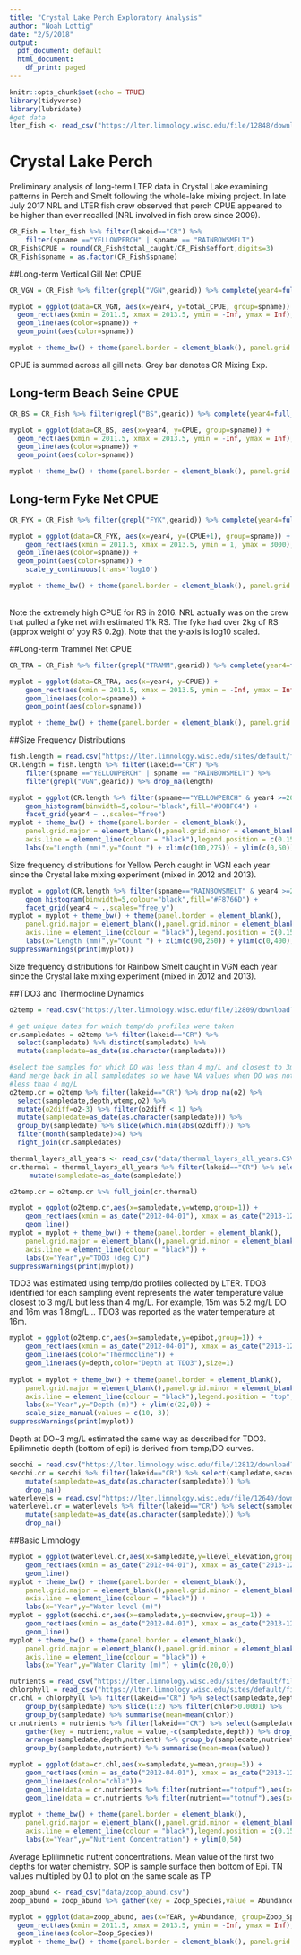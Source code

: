 ```yaml
---
title: "Crystal Lake Perch Exploratory Analysis"
author: "Noah Lottig"
date: "2/5/2018"
output:
  pdf_document: default
  html_document:
    df_print: paged
---
```


```r
knitr::opts_chunk$set(echo = TRUE)
library(tidyverse)
library(lubridate)
#get data
lter_fish <- read_csv("https://lter.limnology.wisc.edu/file/12848/download?token=5N8uA_-_e8eCa9qJZCaVgS43Szwh21tQgIyj_Pn7n5Y")
```

# Crystal Lake Perch 

Preliminary analysis of long-term LTER data in Crystal Lake examining patterns in Perch and Smelt following the whole-lake mixing project. In late July 2017 NRL and LTER fish crew observed that perch CPUE appeared to be higher than ever recalled (NRL involved in fish crew since 2009).

```r
CR_Fish = lter_fish %>% filter(lakeid=="CR") %>% 
    filter(spname =="YELLOWPERCH" | spname == "RAINBOWSMELT")
CR_Fish$CPUE = round(CR_Fish$total_caught/CR_Fish$effort,digits=3)
CR_Fish$spname = as.factor(CR_Fish$spname)
```

##Long-term Vertical Gill Net CPUE


```r
CR_VGN = CR_Fish %>% filter(grepl("VGN",gearid)) %>% complete(year4=full_seq(1981:2017,1),spname) %>% replace(., is.na(.), 0) %>% group_by(year4,spname) %>% summarise(total_CPUE = sum(CPUE))

myplot = ggplot(data=CR_VGN, aes(x=year4, y=total_CPUE, group=spname)) +
  geom_rect(aes(xmin = 2011.5, xmax = 2013.5, ymin = -Inf, ymax = Inf), fill = "grey", alpha = 0.03) +
  geom_line(aes(color=spname)) +
  geom_point(aes(color=spname))

myplot + theme_bw() + theme(panel.border = element_blank(), panel.grid.major = element_blank(),panel.grid.minor = element_blank(), axis.line = element_line(colour = "black"),legend.position = c(0.15, 0.85)) + labs(x="Year",y="VGN CPUE", colour="Species")
```


CPUE is summed across all gill nets. Grey bar denotes CR Mixing Exp.
\newpage

## Long-term Beach Seine CPUE
 
```r
CR_BS = CR_Fish %>% filter(grepl("BS",gearid)) %>% complete(year4=full_seq(1981:2017,1),spname) %>% replace(., is.na(.), 0) %>% group_by(year4,spname)

myplot = ggplot(data=CR_BS, aes(x=year4, y=CPUE, group=spname)) +
  geom_rect(aes(xmin = 2011.5, xmax = 2013.5, ymin = -Inf, ymax = Inf), fill = "grey", alpha = 0.03) +
  geom_line(aes(color=spname)) +
  geom_point(aes(color=spname)) 

myplot + theme_bw() + theme(panel.border = element_blank(), panel.grid.major = element_blank(),panel.grid.minor = element_blank(), axis.line = element_line(colour = "black"),legend.position = c(0.15, 0.85)) + labs(x="Year",y="Beach Seine CPUE", colour="Species")
```

## Long-term Fyke Net CPUE
 
```r
CR_FYK = CR_Fish %>% filter(grepl("FYK",gearid)) %>% complete(year4=full_seq(1981:2017,1),spname) %>% replace(., is.na(.), 0)

myplot = ggplot(data=CR_FYK, aes(x=year4, y=(CPUE+1), group=spname)) +
    geom_rect(aes(xmin = 2011.5, xmax = 2013.5, ymin = 1, ymax = 3000), fill = "grey", alpha = 0.03) +
  geom_line(aes(color=spname)) +
  geom_point(aes(color=spname)) +
    scale_y_continuous(trans='log10')

myplot + theme_bw() + theme(panel.border = element_blank(), panel.grid.major = element_blank(),panel.grid.minor = element_blank(), axis.line = element_line(colour = "black"),legend.position = c(0.5, 0.85)) + labs(x="Year",y="Fyke CPUE", colour="Species")
```
<br>Note the extremely high CPUE for RS in 2016. NRL actually was on the crew that pulled a fyke net with estimated 11k RS. The fyke had over 2kg of RS (approx weight of yoy RS 0.2g). Note that the y-axis is log10 scaled.

##Long-term Trammel Net CPUE
```r
CR_TRA = CR_Fish %>% filter(grepl("TRAMM",gearid)) %>% complete(year4=full_seq(1981:2017,1) ,spname) %>% replace(., is.na(.), 0)

myplot = ggplot(data=CR_TRA, aes(x=year4, y=CPUE)) +
    geom_rect(aes(xmin = 2011.5, xmax = 2013.5, ymin = -Inf, ymax = Inf), fill = "grey", alpha = 0.03) +
    geom_line(aes(color=spname)) +
    geom_point(aes(color=spname)) 

myplot + theme_bw() + theme(panel.border = element_blank(), panel.grid.major = element_blank(),panel.grid.minor = element_blank(), axis.line = element_line(colour = "black"),legend.position = c(0.15, 0.85)) + labs(x="Year",y="Trammel CPUE", colour="Species")

```

\newpage
##Size Frequency Distributions

```r
fish.length = read.csv("https://lter.limnology.wisc.edu/sites/default/files/data/ntl6_v5.csv")
CR.length = fish.length %>% filter(lakeid=="CR") %>% 
    filter(spname =="YELLOWPERCH" | spname == "RAINBOWSMELT") %>%
    filter(grepl("VGN",gearid)) %>% drop_na(length)
```
```r
myplot = ggplot(CR.length %>% filter(spname=="YELLOWPERCH" & year4 >=2008),aes(x=length)) +
    geom_histogram(binwidth=5,colour="black",fill="#00BFC4") +
    facet_grid(year4 ~ .,scales="free")
myplot + theme_bw() + theme(panel.border = element_blank(), 
    panel.grid.major = element_blank(),panel.grid.minor = element_blank(), 
    axis.line = element_line(colour = "black"),legend.position = c(0.15, 0.85)) + 
    labs(x="Length (mm)",y="Count ") + xlim(c(100,275)) + ylim(c(0,50))
```
Size frequency distributions for Yellow Perch caught in VGN each year since the Crystal lake mixing experiment (mixed in 2012 and 2013).

\newpage
```r
myplot = ggplot(CR.length %>% filter(spname=="RAINBOWSMELT" & year4 >=2008),aes(x=length)) + 
    geom_histogram(binwidth=5,colour="black",fill="#F8766D") +
    facet_grid(year4 ~ .,scales="free_y")
myplot = myplot + theme_bw() + theme(panel.border = element_blank(), 
    panel.grid.major = element_blank(),panel.grid.minor = element_blank(), 
    axis.line = element_line(colour = "black"),legend.position = c(0.15, 0.85)) + 
    labs(x="Length (mm)",y="Count ") + xlim(c(90,250)) + ylim(c(0,400))
suppressWarnings(print(myplot))
```
Size frequency distributions for Rainbow Smelt caught in VGN each year since the Crystal lake mixing experiment (mixed in 2012 and 2013).

\newpage
##TDO3 and Thermocline Dynamics
```r
o2temp = read.csv("https://lter.limnology.wisc.edu/file/12809/download?token=lbJ-Kq0OqWwwyUxs05XcS7wcItC7m0BClXkFvrJXAP8")

# get unique dates for which temp/do profiles were taken
cr.sampledates = o2temp %>% filter(lakeid=="CR") %>% 
  select(sampledate) %>% distinct(sampledate) %>% 
  mutate(sampledate=as_date(as.character(sampledate)))

#select the samples for which DO was less than 4 mg/L and closest to 3mg/L
#and merge back in all sampledates so we have NA values when DO was not
#less than 4 mg/L
o2temp.cr = o2temp %>% filter(lakeid=="CR") %>% drop_na(o2) %>%
  select(sampledate,depth,wtemp,o2) %>% 
  mutate(o2diff=o2-3) %>% filter(o2diff < 1) %>% 
  mutate(sampledate=as_date(as.character(sampledate))) %>% 
  group_by(sampledate) %>% slice(which.min(abs(o2diff))) %>% 
  filter(month(sampledate)>4) %>% 
  right_join(cr.sampledates)

thermal_layers_all_years <- read_csv("data/thermal_layers_all_years.CSV")
cr.thermal = thermal_layers_all_years %>% filter(lakeid=="CR") %>% select(sampledate,epibot) %>% 
     mutate(sampledate=as_date(sampledate))

o2temp.cr = o2temp.cr %>% full_join(cr.thermal)
```
```r
myplot = ggplot(o2temp.cr,aes(x=sampledate,y=wtemp,group=1)) +
    geom_rect(aes(xmin = as_date("2012-04-01"), xmax = as_date("2013-12-31"), ymin = -Inf, ymax = Inf), fill = "grey", alpha = 0.03) +
    geom_line()
myplot = myplot + theme_bw() + theme(panel.border = element_blank(), 
    panel.grid.major = element_blank(),panel.grid.minor = element_blank(), 
    axis.line = element_line(colour = "black")) + 
    labs(x="Year",y="TDO3 (deg C)")
suppressWarnings(print(myplot))
```
TDO3 was estimated using temp/do profiles collected by LTER. TDO3 identified for each sampling event represents the
water temperature value closest to 3 mg/L but less than 4 mg/L. For example, 15m was 5.2 mg/L DO and 16m was 1.8mg/L...
TDO3 was reported as the water temperature at 16m.

```r
myplot = ggplot(o2temp.cr,aes(x=sampledate,y=epibot,group=1)) +
    geom_rect(aes(xmin = as_date("2012-04-01"), xmax = as_date("2013-12-31"), ymin = -Inf, ymax = Inf), fill = "grey", alpha = 0.03) +
    geom_line(aes(color="Thermocline")) +
    geom_line(aes(y=depth,color="Depth at TDO3"),size=1)
    
myplot = myplot + theme_bw() + theme(panel.border = element_blank(), 
    panel.grid.major = element_blank(),panel.grid.minor = element_blank(), 
    axis.line = element_line(colour = "black"),legend.position = "top",legend.direction = "horizontal",legend.title=element_blank()) + 
    labs(x="Year",y="Depth (m)") + ylim(c(22,0)) +
    scale_size_manual(values = c(10, 3))
suppressWarnings(print(myplot))
```
Depth at DO~3 mg/L estimated the same way as described for TDO3. Epilimnetic depth (bottom of epi) is derived from temp/DO curves.
\newpage
```r
secchi = read.csv("https://lter.limnology.wisc.edu/file/12812/download?token=WPuz1P1Z3edMqHnFqIEYWpQ482CNoUD1Is7Y0vhLSGk")
secchi.cr = secchi %>% filter(lakeid=="CR") %>% select(sampledate,secnview) %>% 
    mutate(sampledate=as_date(as.character(sampledate))) %>% 
    drop_na()
waterlevels = read.csv("https://lter.limnology.wisc.edu/file/12640/download?token=pxsZaN2dXceFjyF1Hkld0Z9sd2RRD-EoWyXqo9kulqw")
waterlevel.cr = waterlevels %>% filter(lakeid=="CR") %>% select(sampledate,llevel_elevation) %>% 
    mutate(sampledate=as_date(as.character(sampledate))) %>% 
    drop_na()
```
##Basic Limnology
```r
myplot = ggplot(waterlevel.cr,aes(x=sampledate,y=llevel_elevation,group=1)) +
    geom_rect(aes(xmin = as_date("2012-04-01"), xmax = as_date("2013-12-31"), ymin = -Inf, ymax = Inf), fill = "grey", alpha = 0.03) +
    geom_line()
myplot + theme_bw() + theme(panel.border = element_blank(), 
    panel.grid.major = element_blank(),panel.grid.minor = element_blank(), 
    axis.line = element_line(colour = "black")) + 
    labs(x="Year",y="Water level (m)")
myplot = ggplot(secchi.cr,aes(x=sampledate,y=secnview,group=1)) +
    geom_rect(aes(xmin = as_date("2012-04-01"), xmax = as_date("2013-12-31"), ymin = -Inf, ymax = Inf), fill = "grey", alpha = 0.03) +
    geom_line()
myplot + theme_bw() + theme(panel.border = element_blank(), 
    panel.grid.major = element_blank(),panel.grid.minor = element_blank(), 
    axis.line = element_line(colour = "black")) + 
    labs(x="Year",y="Water Clarity (m)") + ylim(c(20,0))
```

\newpage
```r
nutrients = read_csv("https://lter.limnology.wisc.edu/sites/default/files/data/ntl1_v5.csv")
chlorphyll = read_csv("https://lter.limnology.wisc.edu/sites/default/files/data/ntl35_v2.csv")
cr.chl = chlorphyll %>% filter(lakeid=="CR") %>% select(sampledate,depth,chlor) %>% 
    group_by(sampledate) %>% slice(1:2) %>% filter(chlor>0.0001) %>% 
    group_by(sampledate) %>% summarise(mean=mean(chlor))
cr.nutrients = nutrients %>% filter(lakeid=="CR") %>% select(sampledate,depth,totpuf,totnuf) %>% 
    gather(key = nutrient,value = value,-c(sampledate,depth)) %>% drop_na(value) %>% 
    arrange(sampledate,depth,nutrient) %>% group_by(sampledate,nutrient) %>% slice(1:2) %>% 
    group_by(sampledate,nutrient) %>% summarise(mean=mean(value))
```
```r
myplot = ggplot(data=cr.chl,aes(x=sampledate,y=mean,group=3)) +
    geom_rect(aes(xmin = as_date("2012-04-01"), xmax = as_date("2013-12-31"), ymin = -Inf, ymax = Inf), fill = "grey", alpha = 0.03) +
    geom_line(aes(color="chla"))+
    geom_line(data = cr.nutrients %>% filter(nutrient=="totpuf"),aes(x=sampledate,y=mean,color="totpuf")) +
    geom_line(data = cr.nutrients %>% filter(nutrient=="totnuf"),aes(x=sampledate,y=(mean/10),color="totnuf *0.1"))
    
myplot + theme_bw() + theme(panel.border = element_blank(), 
    panel.grid.major = element_blank(),panel.grid.minor = element_blank(), 
    axis.line = element_line(colour = "black"),legend.position = c(0.15, 0.85)) + 
    labs(x="Year",y="Nutrient Concentration") + ylim(0,50)

```
Average Eplilimnetic nutrent concentrations. Mean value of the first two depths for water chemistry. SOP is sample surface then bottom of Epi. TN values multipled by 0.1 to plot on the same scale as TP

```r
zoop_abund <- read_csv("data/zoop_abund.csv")
zoop_abund = zoop_abund %>% gather(key = Zoop_Species,value = Abundance,-c(YEAR))
```

```r
myplot = ggplot(data=zoop_abund, aes(x=YEAR, y=Abundance, group=Zoop_Species)) +
  geom_rect(aes(xmin = 2011.5, xmax = 2013.5, ymin = -Inf, ymax = Inf), fill = "grey", alpha = 0.03) +
  geom_line(aes(color=Zoop_Species))
myplot + theme_bw() + theme(panel.border = element_blank(), panel.grid.major = element_blank(),panel.grid.minor = element_blank(), axis.line = element_line(colour = "black"),legend.position = "top",legend.direction = "horizontal",legend.title=element_blank()) + labs(x="Year",y="Avg Annual Abundance (no/L)", colour="Species")
```